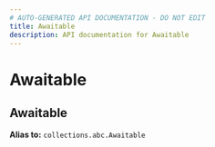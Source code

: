 ```yaml
---
# AUTO-GENERATED API DOCUMENTATION - DO NOT EDIT
title: Awaitable
description: API documentation for Awaitable
---
```


# Awaitable

## <ApiType type="Alias" path="prompt_templates/decorator/Awaitable" symbolName="Awaitable" /> Awaitable


**Alias to:** `collections.abc.Awaitable`
